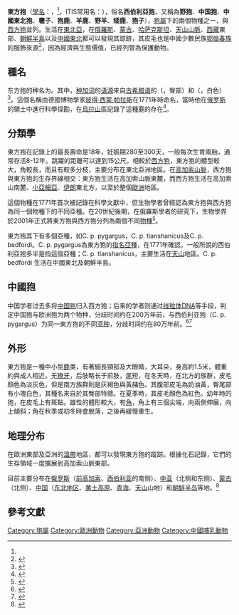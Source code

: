 {{Redirect2|奧鹿|南韓提供的一個热带风暴的命名|颱風奧鹿}}
{{Speciesbox
| name = 东方狍
| status = LC
| status_system = iucn3.1
| status_ref = <ref name="iucn">{{IUCN|assessors=Gonzalez, T. & Tsytsulina, K.|assessment_year=2008|id=42396|title=Capreolus pygargus|iucn_year=2008|version=2014.3|accessdate=2015-05-07}}</ref>
| image = Paozikun530.jpg
| genus = Capreolus
| species = pygargus
| authority = [[彼得·西蒙·帕拉斯|Pallas]], 1771<ref name=pygargus>{{cite web|url=http://www.itis.gov/servlet/SingleRpt/SingleRpt?search_topic=TSN&search_value=625064|title=''Capreolus pygargus'' (Pallas, 1771)|publisher=[[ITIS|ITIS]]|language=en|access-date=2015-05-15|archive-date=2020-08-22|archive-url=https://web.archive.org/web/20200822031727/https://www.itis.gov/servlet/SingleRpt/SingleRpt?search_topic=TSN&search_value=625064|dead-url=no}}</ref>
| subdivision_ranks = [[亞種|亞種]]
| subdivision =
*''Capreolus pygargus pygargus''
*''Capreolus pygargus tianschanicus''
*''Capreolus bedfordi''
*''Capreolus capreolus subspecies ochracea''
*''Capreolus melanotis''
*''Capreolus pygargus variety caucasica''
*''Capreolus pygargus variety ferganicus''
}}
{{about|中国狍/东方狍|东方狍与[[西方狍|西方狍]]的统称|狍属}}

'''東方狍'''（[[學名|學名]]：{{lang|la|Capreolus pygargus}}，{{lang-en|Eastern roe deer}}<ref name=pygargus/>，ITIS常用名：{{lang-en|Siberian Roe}}），俗名'''西伯利亞狍'''，又稱為'''野狍'''、'''中国狍'''、'''中國東北狍'''、'''麅子'''、'''狍鹿'''、'''羊鹿'''、'''野羊'''、'''矮鹿'''、'''狍子'''），[[狍屬|狍屬]]下的兩個物種之一，與[[西方狍|西方狍]]並列。生活在[[東北亞|東北亞]]，在[[俄羅斯|俄羅斯]]、[[蒙古|蒙古]]、[[哈萨克斯坦|哈萨克斯坦]]、[[天山山脈|天山山脈]]、[[西藏|西藏]]東部、[[朝鮮半島|朝鮮半島]]以及[[中國東北|中國東北]]都可以發現其踪跡，其皮毛也是中國少數民族[[鄂倫春族|鄂倫春族]]的服飾來源<ref>{{Cite web |url=https://tv.cctv.com/2020/11/10/VIDE14S1d5PNcjgyWSXDQFmv201110.shtml |title=存档副本 |access-date=2021-11-23 |archive-date=2021-11-23 |archive-url=https://web.archive.org/web/20211123163757/https://tv.cctv.com/2020/11/10/VIDE14S1d5PNcjgyWSXDQFmv201110.shtml |dead-url=no }}</ref>，因為經濟與生態價值，已經列管為保護動物。

==種名==
东方狍的种名为{{lang|la|'''''Capreolus pygargus'''''}}。其中，[[种加词|种加词]]{{lang|la|''pygargus''}}的[[语源|语源]]来自[[古希腊语|古希腊语]]的{{lang|grc-ln|pygḗ}}（{{lang|grc|[[wiktionary:πυγή|πυγή]]}}，臀部）和{{lang|grc-ln|argós}}（{{lang|grc|[[wiktionary:ἀργός|ἀργός]]}}，白色）<ref>{{cite web|url=http://logeion.uchicago.edu/|title=在线古希腊语词典|publisher=[[芝加哥大学|芝加哥大学]]|language=en|access-date=2015-05-15|archive-date=2020-07-21|archive-url=https://web.archive.org/web/20200721182244/https://logeion.uchicago.edu/|dead-url=no}}</ref>。這個名稱由德國博物學家[[彼得·西蒙·帕拉斯|彼得·西蒙·帕拉斯]]在1771年時命名，當時他在[[俄罗斯|俄罗斯]]的領土中進行科學探勘，在[[烏拉山|烏拉山]]區記錄了這種鹿的存在<ref>{{cite book|last=Pallas|first=P.S. |authorlink=Peter Simon Pallas |title=Voyages du professeur Pallas, dans plusieurs provinces de l'Empire de Russie et dans l'Asie septentrionale |url=http://books.google.com/books?id=SQ5UAAAAcAAJ&pg=PA25 |year=1793|page=25 | language = la,fr}}</ref>。

==分類學==
東方狍在記錄上的最長壽命是18年，妊娠期280至300天，一般每次生育兩胎，通常存活8-12年。跳躍的距離可以達到15公尺。相較於[[西方狍|西方狍]]，東方狍的體型較大，角較長，而且有較多分枝，主要分布在東北亞洲地區。在[[高加索山脈|高加索山脈]]，西方狍與東方狍的生存界線相交：東方狍生活在高加索山脈東麓，而西方狍生活在高加索山南麓、[[小亞細亞|小亞細亞]]、[[伊朗|伊朗]]東北方，以至於整個[[歐洲|歐洲]]地區。

這個物種在1771年首次被記錄在科學文獻中，但生物學者曾經認為東方狍與西方狍為同一個物種下的不同亞種。在20世紀後期，在俄羅斯學者的研究下，生物學界於2001年正式將東方狍與西方狍分列為兩個不同[[物種|物種]]<ref>{{MSW3 |id=14200222 |author=Peter Grubb |heading=Artiodactyla: Cervidae: Capreolinae |pages=644–655}}</ref>。

東方狍其下有多個亞種，如C. p. pygargus，C. p. tianshanicus及C. p. bedfordi。C. p. pygargus為東方狍的[[指名亞種|指名亞種]]，在1771年確認，一般所說的西伯利亞狍多半是指這個亞種；C. p. tianshanicus，主要生活在[[天山|天山]]地區。C. p. bedfordi 生活在中國東北及朝鮮半島。

==中國狍==
中国学者过去多将[[中国狍|中国狍]]归入西方狍；后来的学者则通过[[线粒体DNA|线粒体DNA]]等手段，判定中国狍与欧洲狍为两个物种，分歧时间约在200万年前，与西伯利亚狍（C. p. pygargus）为同一東方狍的不同[[亚种|亚种]]，分歧时间约在80万年前。<ref>{{cite journal zh|author=张明海，肖朝庭，Koh Hungsun|year=2005|title=从分子水平探讨中国东北狍的分类地位|journal=兽类学报|issue=1|pages=14-19}}</ref><ref>{{cite journal zh|author=杨宝田，刘忠军，白秀娟|year=2009|title=基于mtDNA控制区部分序列探讨东北狍与西伯利亚狍、欧洲狍的遗传分化|journal=吉林农业大学学报|issue=2|pages=214-220}}</ref>

==外形==
東方狍是一種中小型[[鹿|鹿]]类，有著細長頸部及大眼睛，大耳朵，身高約1.5米，體重約與成人相近。无[[獠牙|獠牙]]，后肢略长于前肢，[[尾|尾]]短，在冬天時，在北方的族群，皮毛顏色為淡灰色，但是南方族群則是灰褐色與黃赭色。其腹部皮毛為奶油黃，臀尾部有小塊白色，其種名來自於其臀部特徵。在夏季時，其皮毛顏色為紅色。幼年時的狍，在皮毛上有斑點。雄性的體形較大，有[[角_(动物)|角]]，角上有三個尖端，向兩側伸展，向上傾斜；角在秋季或初冬時會脫落，之後再緩慢重生。

==地理分布==
在歐洲東部及亞洲的[[溫帶|溫帶]]地區，都可以發現東方狍的蹤踪。根據化石記錄，它們的生存領域一度擴展到高加索山脈東部。

目前主要分布在[[俄罗斯|俄罗斯]]（[[前高加索|前高加索]]、[[西伯利亚|西伯利亚]]的南侧）、[[中亚|中亚]]（北侧和东侧）、[[蒙古|蒙古]]（北侧）、[[中国|中国]]（[[中国东北地区|东北地区]]、[[黄土高原|黄土高原]]、[[青海|青海]]、[[天山|天山]]山地）和[[朝鲜半岛|朝鲜半岛]]等地。<ref>{{cite web|url=http://maps.iucnredlist.org/map.html?id=42396|title=Capreolus pygargus Map|publisher=[[IUCN红色名录|IUCN红色名录]]|language=en|access-date=2015-05-15|archive-date=2020-11-23|archive-url=https://web.archive.org/web/20201123195242/http://maps.iucnredlist.org/map.html?id=42396|dead-url=no}}</ref>

== 參考文獻 ==
{{reflist|3}}

{{Artiodactyla|R.1}}
{{Taxonbar|from=Q501491}}

[[Category:狍屬|Category:狍屬]]
[[Category:歐洲動物|Category:歐洲動物]]
[[Category:亞洲動物|Category:亞洲動物]]
[[Category:中國哺乳動物|Category:中國哺乳動物]]